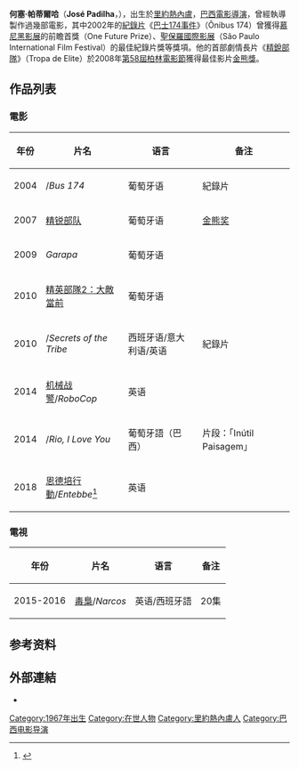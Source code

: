 {{noteTA
|T=zh-hans:若泽·帕迪利亚;zh-hant:何塞·帕蒂爾哈;
|1=zh-hans:帕迪利亚;zh-hant:帕蒂爾哈;
|2=zh-hans:若泽;zh-hant:何塞;
}}
{{Infobox person
| name        = 何塞·帕蒂爾哈
| image       = Jose Padilha by Gage Skidmore.jpg
| image_size = 220px
| caption =何塞·帕蒂爾哈，2013年7月攝
| alt         =
| birth_name  =
| birth_date  = {{Birth date and age|mf=yes|1967|8|1}}
| birth_place = [[巴西|巴西]]，[[里約熱內盧|里約熱內盧]],
| death_date  =
| death_place =
| nationality = [[巴西人|巴西]]
| other_names =
| known_for   =
| occupation  = 電影導員、製片人、編劇
| years_active = 2000年至今
}}
'''何塞·帕蒂爾哈'''（'''José Padilha'''，{{bd|1967年|catIdx=P}}），出生於[[里約熱內盧|里約熱內盧]]，[[巴西|巴西]][[電影導演|電影導演]]，曾經執導製作過幾部電影，其中2002年的[[紀錄片|紀錄片]]《[[巴士174事件|巴士174事件]]》（Ônibus 174）曾獲得[[慕尼黑影展|慕尼黑影展]]的前瞻首獎（One Future Prize）、[[聖保羅國際影展|聖保羅國際影展]]（São Paulo International Film Festival）的最佳紀錄片獎等獎項。他的首部劇情長片《[[精銳部隊|精銳部隊]]》（Tropa de Elite）於2008年[[第58屆柏林電影節|第58屆柏林電影節]]獲得最佳影片[[金熊獎|金熊獎]]。

==作品列表==
===電影===
{| class="wikitable"
|-
! 年份 !! 片名 !! 语言 !! 备注
|-
| 2004 || {{le|巴士174事件|Bus 174}}/''Bus 174'' || 葡萄牙语 || 紀錄片
|-
| 2007 || [[精锐部队|精锐部队]] || 葡萄牙语 || [[金熊奖|金熊奖]]
|-
| 2009 || ''Garapa'' || 葡萄牙语 ||
|-
| 2010 || [[精英部隊2：大敵當前|精英部隊2：大敵當前]] || 葡萄牙语 ||
|-
| 2010 || {{le|部落里的秘密|Secrets of the Tribe}}/''Secrets of the Tribe'' || 西班牙语/意大利语/英语 || 紀錄片
|-
| 2014 || [[机械战警_(2014年电影)|机械战警]]/''RoboCop'' || 英语 ||
|-
| 2014 || {{le|里约，我爱你|Rio, I Love You}}/''Rio, I Love You'' || 葡萄牙語（巴西） || 片段：「Inútil Paisagem」
|-
| 2018 || [[恩德培行動_(電影)|恩德培行動]]/''Entebbe''<ref>{{cite news|last1=Jaafar|first1=Ali|title=Jose Padilha In Negotiations To Direct ‘Entebbe’ For Working Title, Studiocanal – Berlin|url=http://deadline.com/2016/02/jose-padilha-entebbe-negotiations-direct-working-title-studio-canal-berlin-1201701147/|accessdate=2016-08-01|work=[[Deadline.com|Deadline.com]]|date=2016-02-11|archive-date=2016-09-23|archive-url=https://web.archive.org/web/20160923075828/http://deadline.com/2016/02/jose-padilha-entebbe-negotiations-direct-working-title-studio-canal-berlin-1201701147/|dead-url=no}}</ref> || 英语 || 
|}

===電視===
{| class="wikitable"
|-
! 年份 !! 片名 !! 语言 !! 备注
|-
| 2015-2016 || [[毒梟_(電視劇)|毒梟]]/''Narcos'' || 英语/西班牙語 || 20集
|}

==参考资料==
{{reflist}}

==外部連結==
*{{imdb name|id=0655683|name=何塞·帕蒂爾哈}}

{{José Padilha}}
{{Authority control}}
{{DEFAULTSORT:Padilha, Jose}}
[[Category:1967年出生|Category:1967年出生]]
[[Category:在世人物|Category:在世人物]]
[[Category:里約熱內盧人|Category:里約熱內盧人]]
[[Category:巴西电影导演|Category:巴西电影导演]]